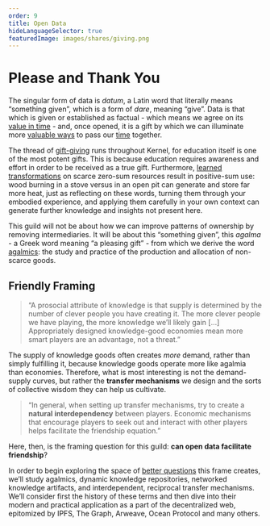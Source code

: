 ```yaml
---
order: 9
title: Open Data
hideLanguageSelector: true
featuredImage: images/shares/giving.png
---
```


# Please and Thank You

The singular form of data is _datum_, a Latin word that literally means “something given”, which is a form of _dare_, meaning “give”. Data is that which is given or established as factual - which means we agree on its [value in time](https://www.youtube.com/watch?v=-6BsiVyC1kM&t=1207s) - and, once opened, it is a gift by which we can illuminate more [valuable ways](/learn/module-1/value) to pass our [time](/learn/module-3/time) together.

The thread of [gift-giving](/learn/module-7) runs throughout Kernel, for education itself is one of the most potent gifts. This is because education requires awareness and effort in order to be received as a true gift. Furthermore, [learned transformations](/learn/module-5/prosocial-value/#knowledge-resources) on scarce zero-sum resources result in positive-sum use: wood burning in a stove versus in an open pit can generate and store far more heat, just as reflecting on these words, turning them through your embodied experience, and applying them carefully in your own context can generate further knowledge and insights not present here.

This guild will not be about how we can improve patterns of ownership by removing intermediaries. It will be about this “something given”, this _agalma_ - a Greek word meaning “a pleasing gift” - from which we derive the word [agalmics](https://wiki.p2pfoundation.net/Agalmics): the study and practice of the production and allocation of non-scarce goods.

## Friendly Framing

> “A prosocial attribute of knowledge is that supply is determined by the number of clever people you have creating it. The more clever people we have playing, the more knowledge we’ll likely gain [...] Appropriately designed knowledge-good economies mean more smart players are an advantage, not a threat.”

The supply of knowledge goods often creates _more_ demand, rather than simply fulfilling it, because knowledge goods operate more like agalmia than economies. Therefore, what is most interesting is not the demand-supply curves, but rather the **transfer mechanisms** we design and the sorts of collective wisdom they can help us cultivate.

> “In general, when setting up transfer mechanisms, try to create a **natural interdependency** between players. Economic mechanisms that encourage players to seek out and interact with other players helps facilitate the friendship equation.”

Here, then, is the framing question for this guild: **can open data facilitate friendship**?

In order to begin exploring the space of [better questions](/learn/module-2/better-questions) this frame creates, we’ll study agalmics, dynamic knowledge repositories, networked knowledge artifacts, and interdependent, reciprocal transfer mechanisms. We’ll consider first the history of these terms and then dive into their modern and practical application as a part of the decentralized web, epitomized by IPFS, The Graph, Arweave, Ocean Protocol and many others.
